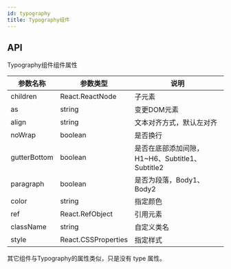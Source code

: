```yaml
---
id: typography
title: Typography组件
---
```


## API

Typography组件组件属性

| 参数名称    | 参数类型        | 说明                                                         |
| ----------- | --------------- | ------------------------------------------------------------ |
| children    | React.ReactNode | 子元素  |
| as        | string          | 变更DOM元素 |
| align |   string      |    文本对齐方式，默认左对齐                                  |
|  noWrap|    boolean    |     是否换行                                 |
| gutterBottom |    boolean       |     是否在底部添加间隙，H1~H6、Subtitle1、Subtitle2                                 |
| paragraph |  boolean         |      是否为段落，Body1、Body2                                |
| color |  string         |      指定颜色                                |
| ref |  React.RefObject      |       引用元素                              |
| className   | string          | 自定义类名      |
| style   | React.CSSProperties         | 指定样式      |

其它组件与Typography的属性类似，只是没有 type 属性。


